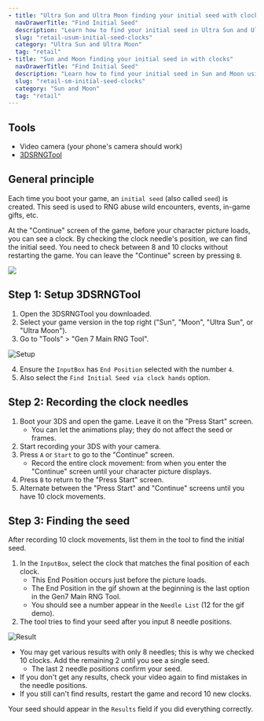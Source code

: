 ```yaml
---
- title: "Ultra Sun and Ultra Moon finding your initial seed with clocks"
  navDrawerTitle: "Find Initial Seed"
  description: "Learn how to find your initial seed in Ultra Sun and Ultra Moon using clock patterns — no custom firmware required."
  slug: "retail-usum-initial-seed-clocks"
  category: "Ultra Sun and Ultra Moon"
  tag: "retail"
- title: "Sun and Moon finding your initial seed in with clocks"
  navDrawerTitle: "Find Initial Seed"
  description: "Learn how to find your initial seed in Sun and Moon using clock patterns — no custom firmware required."
  slug: "retail-sm-initial-seed-clocks"
  category: "Sun and Moon"
  tag: "retail"
---
```


## Tools

- Video camera (your phone's camera should work)
- [3DSRNGTool](https://github.com/wwwwwwzx/3DSRNGTool/releases)

## General principle

Each time you boot your game, an `initial seed` (also called `seed`) is created. This seed is used to RNG abuse wild encounters, events, in-game gifts, etc.

At the "Continue" screen of the game, before your character picture loads, you can see a clock. By checking the clock needle's position, we can find the initial seed. You need to check between 8 and 10 clocks without restarting the game. You can leave the "Continue" screen by pressing `B`.

![](https://i.imgur.com/2Nh45HB.gif)

## Step 1: Setup 3DSRNGTool

1. Open the 3DSRNGTool you downloaded.
2. Select your game version in the top right ("Sun", "Moon", "Ultra Sun", or "Ultra Moon").
3. Go to "Tools" > "Gen 7 Main RNG Tool".

![Setup](/images/UltraSun-UltraMoon/Initial-Seed/Setup.png)

4. Ensure the `InputBox` has `End Position` selected with the number `4`.
5. Also select the `Find Initial Seed via clock hands` option.

## Step 2: Recording the clock needles

1. Boot your 3DS and open the game. Leave it on the "Press Start" screen.
   - You can let the animations play; they do not affect the seed or frames.
2. Start recording your 3DS with your camera.
3. Press `A` or `Start` to go to the "Continue" screen.
   - Record the entire clock movement: from when you enter the "Continue" screen until your character picture displays.
4. Press `B` to return to the "Press Start" screen.
5. Alternate between the "Press Start" and "Continue" screens until you have 10 clock movements.

## Step 3: Finding the seed

After recording 10 clock movements, list them in the tool to find the initial seed.

1. In the `InputBox`, select the clock that matches the final position of each clock.
   - This End Position occurs just before the picture loads.
   - The End Position in the gif shown at the beginning is the last option in the Gen7 Main RNG Tool.
   - You should see a number appear in the `Needle List` (12 for the gif demo).
2. The tool tries to find your seed after you input 8 needle positions.

![Result](/images/UltraSun-UltraMoon/Initial-Seed/Result.png)

- You may get various results with only 8 needles; this is why we checked 10 clocks. Add the remaining 2 until you see a single seed.
  - The last 2 needle positions confirm your seed.
- If you don't get any results, check your video again to find mistakes in the needle positions.
- If you still can't find results, restart the game and record 10 new clocks.

Your seed should appear in the `Results` field if you did everything correctly.
